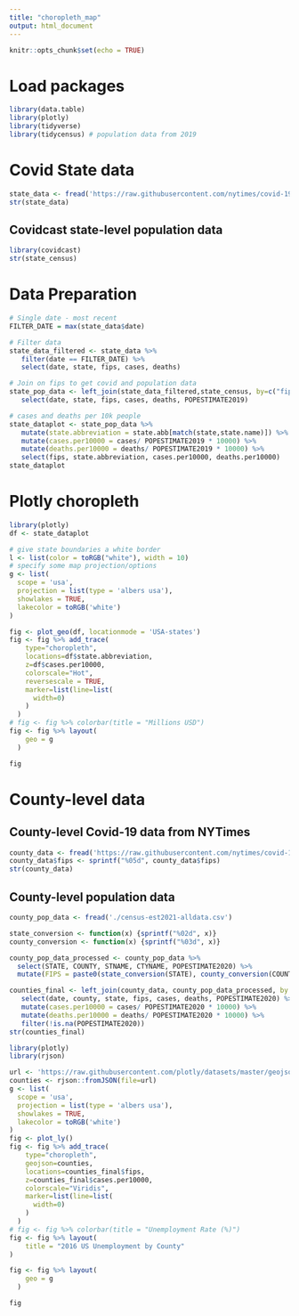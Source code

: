 ```yaml
---
title: "choropleth_map"
output: html_document
---
```


```r
knitr::opts_chunk$set(echo = TRUE)
```

# Load packages
```r
library(data.table)
library(plotly)
library(tidyverse)
library(tidycensus) # population data from 2019
```

# Covid State data
```r
state_data <- fread('https://raw.githubusercontent.com/nytimes/covid-19-data/master/us-states.csv')
str(state_data)
```
## Covidcast state-level population data
```r
library(covidcast)
str(state_census)
```
# Data Preparation

```r
# Single date - most recent
FILTER_DATE = max(state_data$date)

# Filter data
state_data_filtered <- state_data %>% 
   filter(date == FILTER_DATE) %>% 
   select(date, state, fips, cases, deaths) 

# Join on fips to get covid and population data
state_pop_data <- left_join(state_data_filtered,state_census, by=c("fips"="STATE")) %>%
   select(date, state, fips, cases, deaths, POPESTIMATE2019)

# cases and deaths per 10k people
state_dataplot <- state_pop_data %>% 
   mutate(state.abbreviation = state.abb[match(state,state.name)]) %>%
   mutate(cases.per10000 = cases/ POPESTIMATE2019 * 10000) %>% 
   mutate(deaths.per10000 = deaths/ POPESTIMATE2019 * 10000) %>%
   select(fips, state.abbreviation, cases.per10000, deaths.per10000) 
state_dataplot

```
# Plotly choropleth
```r
library(plotly)
df <- state_dataplot

# give state boundaries a white border
l <- list(color = toRGB("white"), width = 10)
# specify some map projection/options
g <- list(
  scope = 'usa',
  projection = list(type = 'albers usa'),
  showlakes = TRUE,
  lakecolor = toRGB('white')
)

fig <- plot_geo(df, locationmode = 'USA-states')
fig <- fig %>% add_trace(
    type="choropleth",
    locations=df$state.abbreviation,
    z=df$cases.per10000,
    colorscale="Hot",
    reversescale = TRUE,
    marker=list(line=list(
      width=0)
    )
  )
# fig <- fig %>% colorbar(title = "Millions USD")
fig <- fig %>% layout(
    geo = g
  )

fig
```

# County-level data
## County-level Covid-19 data from NYTimes
```r
county_data <- fread('https://raw.githubusercontent.com/nytimes/covid-19-data/master/us-counties.csv')
county_data$fips <- sprintf("%05d", county_data$fips)
str(county_data)
```

## County-level population data
```r
county_pop_data <- fread('./census-est2021-alldata.csv')

state_conversion <- function(x) {sprintf("%02d", x)}
county_conversion <- function(x) {sprintf("%03d", x)}

county_pop_data_processed <- county_pop_data %>% 
  select(STATE, COUNTY, STNAME, CTYNAME, POPESTIMATE2020) %>%
  mutate(FIPS = paste0(state_conversion(STATE), county_conversion(COUNTY)))
```

```r
counties_final <- left_join(county_data, county_pop_data_processed, by = c("fips" = "FIPS")) %>%
   select(date, county, state, fips, cases, deaths, POPESTIMATE2020) %>%
   mutate(cases.per10000 = cases/ POPESTIMATE2020 * 10000) %>% 
   mutate(deaths.per10000 = deaths/ POPESTIMATE2020 * 10000) %>%
   filter(!is.na(POPESTIMATE2020))
str(counties_final)
```

```r
library(plotly)
library(rjson)

url <- 'https://raw.githubusercontent.com/plotly/datasets/master/geojson-counties-fips.json'
counties <- rjson::fromJSON(file=url)
g <- list(
  scope = 'usa',
  projection = list(type = 'albers usa'),
  showlakes = TRUE,
  lakecolor = toRGB('white')
)
fig <- plot_ly()
fig <- fig %>% add_trace(
    type="choropleth",
    geojson=counties,
    locations=counties_final$fips,
    z=counties_final$cases.per10000,
    colorscale="Viridis",
    marker=list(line=list(
      width=0)
    )
  )
# fig <- fig %>% colorbar(title = "Unemployment Rate (%)")
fig <- fig %>% layout(
    title = "2016 US Unemployment by County"
)

fig <- fig %>% layout(
    geo = g
  )

fig
```

